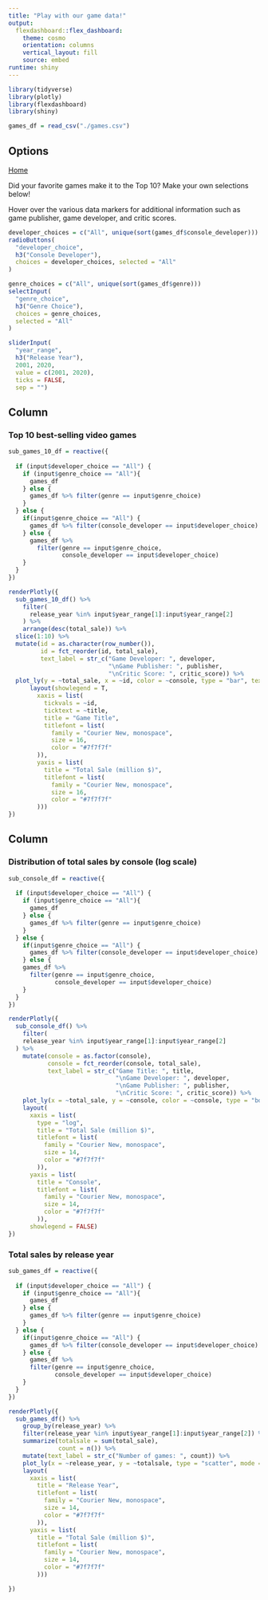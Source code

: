 ```yaml
---
title: "Play with our game data!"
output: 
  flexdashboard::flex_dashboard:
    theme: cosmo
    orientation: columns
    vertical_layout: fill
    source: embed
runtime: shiny
---
```


<style>                     
.navbar {
  background-color:black;
  border-color:black;
}
</style> 

```r
library(tidyverse)
library(plotly)
library(flexdashboard)
library(shiny)
```

```r
games_df = read_csv("./games.csv")
```

Options {.sidebar}
-----------------------------------------------------------------------
[Home](https://fw2260.github.io/p8105_final_project/)

Did your favorite games make it to the Top 10? Make your own selections below!

Hover over the various data markers for additional information such as game publisher, game developer, and critic scores.

```r
developer_choices = c("All", unique(sort(games_df$console_developer)))
radioButtons(
  "developer_choice",
  h3("Console Developer"),
  choices = developer_choices, selected = "All"
)

genre_choices = c("All", unique(sort(games_df$genre)))
selectInput(
  "genre_choice",
  h3("Genre Choice"),
  choices = genre_choices,
  selected = "All"
)

sliderInput(
  "year_range",
  h3("Release Year"),
  2001, 2020, 
  value = c(2001, 2020),
  ticks = FALSE,
  sep = "")
```


Column {data-width=650}
-----------------------------------------------------------------------
### Top 10 best-selling video games

```r
sub_games_10_df = reactive({
  
  if (input$developer_choice == "All") {
    if (input$genre_choice == "All"){
      games_df
    } else {
      games_df %>% filter(genre == input$genre_choice)
    }
  } else {
    if(input$genre_choice == "All") {
      games_df %>% filter(console_developer == input$developer_choice)
    } else {
      games_df %>% 
        filter(genre == input$genre_choice,
               console_developer == input$developer_choice)
    }
  }
})

renderPlotly({
  sub_games_10_df() %>% 
    filter(
      release_year %in% input$year_range[1]:input$year_range[2] 
    ) %>%   
    arrange(desc(total_sale)) %>% 
  slice(1:10) %>% 
  mutate(id = as.character(row_number()),
         id = fct_reorder(id, total_sale),
         text_label = str_c("Game Developer: ", developer,
                            "\nGame Publisher: ", publisher,
                            "\nCritic Score: ", critic_score)) %>% 
  plot_ly(y = ~total_sale, x = ~id, color = ~console, type = "bar", text = ~text_label) %>% 
      layout(showlegend = T,
        xaxis = list(
          tickvals = ~id,
          ticktext = ~title,
          title = "Game Title",
          titlefont = list(
            family = "Courier New, monospace",
            size = 16,
            color = "#7f7f7f"
        )),
        yaxis = list(
          title = "Total Sale (million $)",
          titlefont = list(
            family = "Courier New, monospace",
            size = 16,
            color = "#7f7f7f"
        )))
})
```

Column {data-width=550}
-----------------------------------------------------------------------

### Distribution of total sales by console (log scale)

```r
sub_console_df = reactive({
  
  if (input$developer_choice == "All") {
    if (input$genre_choice == "All"){
      games_df
    } else {
      games_df %>% filter(genre == input$genre_choice)
    }
  } else {
    if(input$genre_choice == "All") {
      games_df %>% filter(console_developer == input$developer_choice)
    } else {
    games_df %>% 
      filter(genre == input$genre_choice,
             console_developer == input$developer_choice)
    }
  }
})

renderPlotly({
  sub_console_df() %>% 
    filter(
    release_year %in% input$year_range[1]:input$year_range[2] 
  ) %>% 
    mutate(console = as.factor(console),
           console = fct_reorder(console, total_sale),
           text_label = str_c("Game Title: ", title,
                              "\nGame Developer: ", developer,
                              "\nGame Publisher: ", publisher,
                              "\nCritic Score: ", critic_score)) %>% 
    plot_ly(x = ~total_sale, y = ~console, color = ~console, type = "box", text = ~text_label) %>% 
    layout(
      xaxis = list(
        type = "log",
        title = "Total Sale (million $)",
        titlefont = list(
          family = "Courier New, monospace",
          size = 14,
          color = "#7f7f7f"
        )),
      yaxis = list(
        title = "Console",
        titlefont = list(
          family = "Courier New, monospace",
          size = 14,
          color = "#7f7f7f"
        )),
      showlegend = FALSE)
})
```

### Total sales by release year

```r
sub_games_df = reactive({
  
  if (input$developer_choice == "All") {
    if (input$genre_choice == "All"){
      games_df 
    } else {
      games_df %>% filter(genre == input$genre_choice)
    }
  } else {
    if(input$genre_choice == "All") {
      games_df %>% filter(console_developer == input$developer_choice)
    } else {
      games_df %>% 
      filter(genre == input$genre_choice,
             console_developer == input$developer_choice)
    }
  }
})

renderPlotly({
  sub_games_df() %>%
    group_by(release_year) %>% 
    filter(release_year %in% input$year_range[1]:input$year_range[2]) %>%
    summarize(totalsale = sum(total_sale),
              count = n()) %>%
    mutate(text_label = str_c("Number of games: ", count)) %>%
    plot_ly(x = ~release_year, y = ~totalsale, type = "scatter", mode = "lines", text = ~text_label) %>% 
    layout(
      xaxis = list(
        title = "Release Year",
        titlefont = list(
          family = "Courier New, monospace",
          size = 14,
          color = "#7f7f7f"
        )),
      yaxis = list(
        title = "Total Sale (million $)",
        titlefont = list(
          family = "Courier New, monospace",
          size = 14,
          color = "#7f7f7f"
        )))

})
```